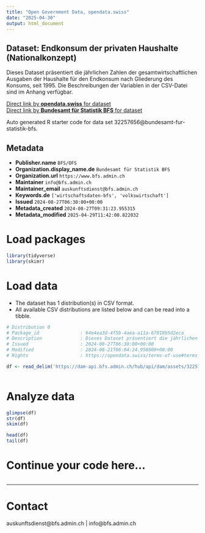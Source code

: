 ```yaml
---
title: "Open Government Data, opendata.swiss"
date: "2025-04-30"
output: html_document
---
```


## Dataset: Endkonsum der privaten Haushalte (Nationalkonzept)

Dieses Dataset präsentiert die jährlichen Zahlen der gesamtwirtschaftlichen Ausgaben der Haushalte für den Endkonsum nach Gliederung des Konsums, seit 1995. Die Beschreibungen der Variablen in der CSV-Datei sind im Anhang verfügbar.

[Direct link by **opendata.swiss** for dataset](https://opendata.swiss/de/dataset/endkonsum-der-privaten-haushalte-nationalkonzept3)<br>
[Direct link by **Bundesamt für Statistik BFS** for dataset](https://www.bfs.admin.ch/asset/de/ts-x-04.02.05.01)

Auto generated R starter code for data set 32257656@bundesamt-fur-statistik-bfs.

## Metadata

- **Publisher.name** `BFS/OFS`
- **Organization.display_name.de** `Bundesamt für Statistik BFS`
- **Organization.url** `https://www.bfs.admin.ch`
- **Maintainer** `info@bfs.admin.ch`
- **Maintainer_email** `auskunftsdienst@bfs.admin.ch`
- **Keywords.de** `['wirtschaftsdaten-bfs', 'volkswirtschaft']`
- **Issued** `2024-08-27T06:30:00+00:00`
- **Metadata_created** `2024-08-27T09:31:23.955315`
- **Metadata_modified** `2025-04-29T11:42:00.822032`


# Load packages

```r

library(tidyverse)
library(skimr)

```

# Load data

-   The dataset has 1 distribution(s) in CSV format.
-   All available CSV distributions are listed below and can be read into a tibble.

```r

# Distribution 0
# Package_id               : 64e4ea3d-4f5b-4aea-a11a-67018b5d2eca
# Description              : Dieses Dataset präsentiert die jährlichen Zahlen der gesamtwirtschaftlichen Ausgaben der Haushalte für den Endkonsum nach Gliederung des Konsums, seit 1995. Die Beschreibungen der Variablen in der CSV-Datei sind im Anhang verfügbar.
# Issued                   : 2024-08-27T06:30:00+00:00
# Modified                 : 2024-08-21T06:04:24.958000+00:00
# Rights                   : https://opendata.swiss/terms-of-use#terms_by_ask

df <- read_delim('https://dam-api.bfs.admin.ch/hub/api/dam/assets/32257662/master')



```

# Analyze data

```r

glimpse(df)
str(df)
skim(df)

head(df)
tail(df)

```

# Continue your code here...

```r

```

------------------------------------------------------------------------

# Contact

auskunftsdienst@bfs.admin.ch | info@bfs.admin.ch
